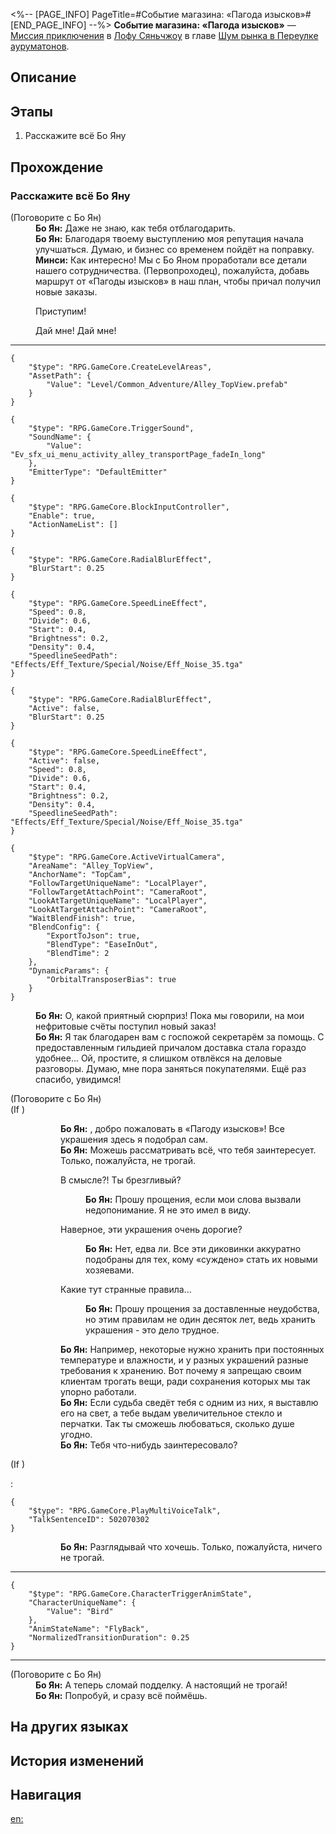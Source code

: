 <%-- [PAGE_INFO]
PageTitle=#Событие магазина: «Пагода изысков»#
[END_PAGE_INFO] --%>
{{Дополнить|Диалоги.}}
{{Миссия Инфобокс
|id              = 8003251
|Название        = 
|Изображение     = Миссия Событие магазина «Пагода изысков».png
|Тип             = Миссия приключения
|Событие         = 
|Глава           = Шум рынка в Переулке ауруматонов
|Условия         = Завершена [[Миссия приключения]] «[[Событие магазина: «Пагода изысков»]]»
|Персонажи       = Бо Ян; Минси; Первопроходец
|СтартЛокация    = [[Лофу Сяньчжоу]] — [[Переулок ауруматонов]]
|Мир             = Лофу Сяньчжоу
|Предыдущая      = 
|Следующая       = 
|Награды         = Утраченный кристалл*2; Кредиты*20 000
}}
'''Событие магазина: «Пагода изысков»''' — [[Миссия приключения]] в [[Лофу Сяньчжоу]] в главе [[Шум рынка в Переулке ауруматонов]].

==Описание==
{{Описание|<!--официальное описание из Перекрёстка судеб-->}}

==Этапы==
# Расскажите всё Бо Яну

==Прохождение==
{{Дополнить}}

===Расскажите всё Бо Яну===
{{Описание миссии|тип=Миссия приключения|локация=Переулок ауруматонов|Чтобы оживить Переулок ауруматонов, торговая гильдия стремится в полной мере использовать логистику причала и наладить тесное сотрудничество с торговцами в Переулке.<br />Торговая гильдия послала вас убедить владельца «Пагоды изысков» установить сотрудничество с гильдией. Однако сейчас у Бо Яна хлопот полон рот...}}
{{Диалог Начало}}

;(Поговорите с Бо Ян)
:{{Чёрный экран|Когда публика разошлась, вы заметили, что Минси уже прибыла в «Пагоду изысков».}}
:'''Бо Ян:''' Даже не знаю, как тебя отблагодарить.
:'''Бо Ян:''' Благодаря твоему выступлению моя репутация начала улучшаться. Думаю, и бизнес со временем пойдёт на поправку.
:'''Минси:''' Как интересно! Мы с Бо Яном проработали все детали нашего сотрудничества. (Первопроходец), пожалуйста, добавь маршрут от «Пагоды изысков» в наш план, чтобы причал получил новые заказы.
:{{Диалог|Стрелка}} Приступим!
:{{Диалог|Стрелка}} Дай мне! Дай мне!
----
<pre>{
	"$type": "RPG.GameCore.CreateLevelAreas",
	"AssetPath": {
		"Value": "Level/Common_Adventure/Alley_TopView.prefab"
	}
}</pre>
<pre>{
	"$type": "RPG.GameCore.TriggerSound",
	"SoundName": {
		"Value": "Ev_sfx_ui_menu_activity_alley_transportPage_fadeIn_long"
	},
	"EmitterType": "DefaultEmitter"
}</pre>
<pre>{
	"$type": "RPG.GameCore.BlockInputController",
	"Enable": true,
	"ActionNameList": []
}</pre>
<pre>{
	"$type": "RPG.GameCore.RadialBlurEffect",
	"BlurStart": 0.25
}</pre>
<pre>{
	"$type": "RPG.GameCore.SpeedLineEffect",
	"Speed": 0.8,
	"Divide": 0.6,
	"Start": 0.4,
	"Brightness": 0.2,
	"Density": 0.4,
	"SpeedlineSeedPath": "Effects/Eff_Texture/Special/Noise/Eff_Noise_35.tga"
}</pre>
<pre>{
	"$type": "RPG.GameCore.RadialBlurEffect",
	"Active": false,
	"BlurStart": 0.25
}</pre>
<pre>{
	"$type": "RPG.GameCore.SpeedLineEffect",
	"Active": false,
	"Speed": 0.8,
	"Divide": 0.6,
	"Start": 0.4,
	"Brightness": 0.2,
	"Density": 0.4,
	"SpeedlineSeedPath": "Effects/Eff_Texture/Special/Noise/Eff_Noise_35.tga"
}</pre>
<pre>{
	"$type": "RPG.GameCore.ActiveVirtualCamera",
	"AreaName": "Alley_TopView",
	"AnchorName": "TopCam",
	"FollowTargetUniqueName": "LocalPlayer",
	"FollowTargetAttachPoint": "CameraRoot",
	"LookAtTargetUniqueName": "LocalPlayer",
	"LookAtTargetAttachPoint": "CameraRoot",
	"WaitBlendFinish": true,
	"BlendConfig": {
		"ExportToJson": true,
		"BlendType": "EaseInOut",
		"BlendTime": 2
	},
	"DynamicParams": {
		"OrbitalTransposerBias": true
	}
}</pre>
:'''Бо Ян:''' О, какой приятный сюрприз! Пока мы говорили, на мои нефритовые счёты поступил новый заказ!
:'''Бо Ян:''' Я так благодарен вам с госпожой секретарём за помощь. С предоставленным гильдией причалом доставка стала гораздо удобнее... Ой, простите, я слишком отвлёкся на деловые разговоры. Думаю, мне пора заняться покупателями. Ещё раз спасибо, увидимся!
:{{Чёрный экран|Благодаря вашей помощи всё больше и больше людей посещают «Пагоду изысков».}}

;(Поговорите с Бо Ян)
;(If {{cx}}<!--during performance 502070101-->)
::'''Бо Ян:''' {{MC|ж=Дорогая покупательница|м=Дорогой покупатель}}, добро пожаловать в «Пагоду изысков»! Все украшения здесь я подобрал сам.
::'''Бо Ян:''' Можешь рассматривать всё, что тебя заинтересует. Только, пожалуйста, не трогай.
::{{Диалог|Стрелка}} В смысле?! Ты брезгливый?
:::'''Бо Ян:''' Прошу прощения, если мои слова вызвали недопонимание. Я не это имел в виду.
::{{Диалог|Стрелка}} Наверное, эти украшения очень дорогие?
:::'''Бо Ян:''' Нет, едва ли. Все эти диковинки аккуратно подобраны для тех, кому «суждено» стать их новыми хозяевами.
::{{Диалог|Стрелка}} Какие тут странные правила...
:::'''Бо Ян:''' Прошу прощения за доставленные неудобства, но этим правилам не один десяток лет, ведь хранить украшения - это дело трудное.
::'''Бо Ян:''' Например, некоторые нужно хранить при постоянных температуре и влажности, и у разных украшений разные требования к хранению. Вот почему я запрещаю своим клиентам трогать вещи, ради сохранения которых мы так упорно работали.
::'''Бо Ян:''' Если судьба сведёт тебя с одним из них, я выставлю его на свет, а тебе выдам увеличительное стекло и перчатки. Так ты сможешь любоваться, сколько душе угодно.
::'''Бо Ян:''' Тебя что-нибудь заинтересовало?
;(If {{cx}}<!--not during performance 502070101-->)
:<pre>{
	"$type": "RPG.GameCore.PlayMultiVoiceTalk",
	"TalkSentenceID": 502070302
}</pre>
::'''Бо Ян:''' Разглядывай что хочешь. Только, пожалуйста, ничего не трогай.
----
<pre>{
	"$type": "RPG.GameCore.CharacterTriggerAnimState",
	"CharacterUniqueName": {
		"Value": "Bird"
	},
	"AnimStateName": "FlyBack",
	"NormalizedTransitionDuration": 0.25
}</pre>
:<!--6-second delay-->
----

;(Поговорите с Бо Ян)
:'''Бо Ян:''' А теперь сломай подделку. А настоящий не трогай!
:'''Бо Ян:''' Попробуй, и сразу всё поймёшь.
{{Диалог Конец}}

==На других языках==
{{На других языках
|en   = Merchant Event: Elegance Pagoda
|zhs  = 商铺事件•清玩斋
|zht  = 商鋪事件•清玩齋
|ja   = 店舗イベント・清玩斎
|ko   = 상점 사건•청완재
|es   = Evento de tienda: Pagoda de la Elegancia
|fr   = Événement de magasin&nbsp;: Pagode de l'élégance
|ru   = Событие магазина: «Пагода изысков»
|th   = อิเวนต์ร้านค้า: Elegance Pagoda
|vi   = Sự Kiện Cửa Tiệm - Văn Vật Tự
|de   = Händlerereignis: Elegante Pagode
|id   = Event Toko: Elegance Pagoda
|pt   = Evento de Comerciante: Pagode da Elegância
}}

==История изменений==
{{История изменений|3.5}}

==Навигация==
{{Миссия приключения Навбокс|Глава }}

[[en:]]
